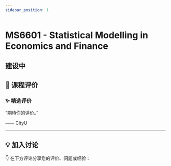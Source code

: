 ```yaml
---
sidebar_position: 1
---
```



# MS6601 - Statistical Modelling in Economics and Finance

## 建设中

## **💬 课程评价**

### ✨ **精选评价**
<div className={commentStyles.commentBox}>
    <p className={commentStyles.commentText}>
        “期待你的评价。”
    </p>
    <p className={commentStyles.commentAuthor}>—— CityU</p>
</div>

---

## **💡 加入讨论**

👇 在下方评论分享您的评价、问题或经验：
<Utterances />
